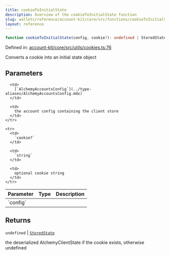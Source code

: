 ```yaml
---
title: cookieToInitialState
description: Overview of the cookieToInitialState function
slug: wallets/reference/account-kit/core/src/functions/cookieToInitialState
layout: reference
---
```


```ts
function cookieToInitialState(config, cookie?): undefined | StoredState;
```

Defined in: [account-kit/core/src/utils/cookies.ts:76](https://github.com/alchemyplatform/aa-sdk/blob/4987bdd63823427c48ec21401b71fa3cfc2d0675/account-kit/core/src/utils/cookies.ts#L76)

Converts a cookie into an initial state object

## Parameters

<table>
  <thead>
    <tr>
      <th align="left">Parameter</th>
      <th align="left">Type</th>
      <th align="left">Description</th>
    </tr>
  </thead>

  <tbody>
    <tr>
      <td>
        `config`
      </td>

      <td>
        [`AlchemyAccountsConfig`](../type-aliases/AlchemyAccountsConfig.mdx)
      </td>

      <td>
        the account config containing the client store
      </td>
    </tr>

    <tr>
      <td>
        `cookie?`
      </td>

      <td>
        `string`
      </td>

      <td>
        optional cookie string
      </td>
    </tr>

  </tbody>
</table>

## Returns

`undefined` | [`StoredState`](../type-aliases/StoredState.mdx)

the deserialized AlchemyClientState if the cookie exists, otherwise undefined
